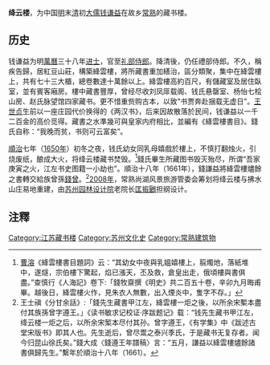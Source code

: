 '''绛云楼'''，为中国[[明朝|明]]末[[清朝|清]]初[[大儒|大儒]][[钱谦益|钱谦益]]在故乡[[常熟|常熟]]的藏书楼。

==历史==
钱谦益为明[[萬曆|萬曆]]三十八年[[进士|进士]]，官至[[礼部侍郎|礼部侍郎]]。降清後，仍任禮部侍郎。不久，稱疾告歸，居紅豆山莊，構築絳雲樓，將所藏書重加繕治，區分類聚，集中在絳雲樓上，共有七十三大櫃，總卷數達十萬餘以上。絳雲樓高約百尺，有儲藏室及居住臥室，並有賓客廂房。樓中藏書豐厚，曾经尽收刘凤厞载阁、钱氏悬罄室、杨怡七桧山房、赵氏脉望馆四家藏书。更不惜重赀购古本，以致"书贾奔赴捆载无虚日"。[[王世贞|王世贞]]生前以一座庄园代价换得的《两汉书》，后来因故散落於民间，钱谦益以一千二百金的高价觅得。藏書之水準幾可與皇家内府相比，並編有《絳雲樓書目》。錢氏自称：“我晚而贫，书则可云富矣”。

[[順治|順治]]七年（[[1650年|1650年]]）初冬之夜，钱氏幼女同乳母嬉戲於樓上，不慎打翻烛火，引烧废纸，酿成大火，将绛云楼藏书焚毁。<ref>[[曹溶|曹溶]]《絳雲樓書目題詞》云：“其幼女中夜與乳媼嬉樓上，翦燭灺，落紙堆中，遂燧，宗伯樓下驚起，焰已漲天，丕及救，倉皇出走，俄頃樓與書俱盡。”查慎行《人海記》卷下:「錢牧齋撰《明史》共二百五十卷，辛卯九月晦甫畢。越後日，絳雲樓火作，見朱衣人無數，出入煙炎中，隻字不存。」</ref>錢氏畢生所藏图书毁灭殆尽，所谓“吾家庚寅之火，江左书史图籍一小劫也”。順治十八年（1661年），錢謙益將絳雲樓燼餘之書轉交給族曾孫[[錢曾|錢曾]]。<ref>王士禛《分甘余話》:「錢先生藏書甲江左，絳雲樓一炬之後，以所余宋槧本盡付其族孫曾字遵王。」《读书敏求记校证·序跋题记》载：“钱先生藏书甲江左，绛云楼一炬之后，以所余宋椠本尽付其孙。曾字遵王，《有学集》中《跋述古堂宋版书》即其人也。先生逝后，曾尽鬻之泰兴季氏，于是藏书无复存者。闻今归昆山徐氏矣。”錢大成〈錢遵王年譜稿〉言：“五月，謙益以絳雲樓燼餘諸書俱歸先生。”繫年於順治十八年（1661）。</ref>[[2008年|2008年]]，常熟尚湖风景旅游管委会筹划将绛云楼与拂水山庄易地重建，由[[苏州园林设计院|苏州园林设计院]]老院长[[匡振鶠|匡振鶠]]担纲设计。

==注釋==
{{reflist}}

[[Category:江苏藏书楼|Category:江苏藏书楼]]
[[Category:苏州文化史|Category:苏州文化史]]
[[Category:常熟建筑物|Category:常熟建筑物]]